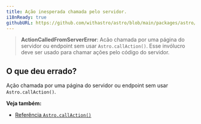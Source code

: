```yaml
---
title: Ação inesperada chamada pelo servidor.
i18nReady: true
githubURL: https://github.com/withastro/astro/blob/main/packages/astro/src/core/errors/errors-data.ts
---
```


> **ActionCalledFromServerError**: Acão chamada por uma página do servidor ou endpoint sem usar `Astro.callAction()`. Esse invólucro deve ser usado para chamar ações pelo código do servidor.

## O que deu errado?
Ação chamada por uma página do servidor ou endpoint sem usar `Astro.callAction()`.

**Veja também:**
-  [Referência `Astro.callAction()`](/pt-br/reference/api-reference/#astrocallaction)


